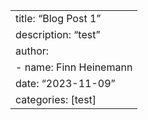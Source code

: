 ---
title: "Blog Post 1"
description: "test"
author:
    - name: Finn Heinemann
date: "2023-11-09"
categories: [test]
---